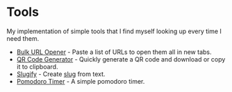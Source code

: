 # Tools

My implementation of simple tools that I find myself looking up every time I need them.

- [Bulk URL Opener](/tools/bulk-url-opener) - Paste a list of URLs to open them all in new tabs.
- [QR Code Generator](/tools/qr-code-generator) - Quickly generate a QR code and download or copy it to clipboard.
- [Slugify](/tools/slugify) - Create [slug](https://en.wikipedia.org/wiki/Clean_URL#Slug) from text.
- [Pomodoro Timer](/tools/pomodoro-timer) - A simple pomodoro timer.